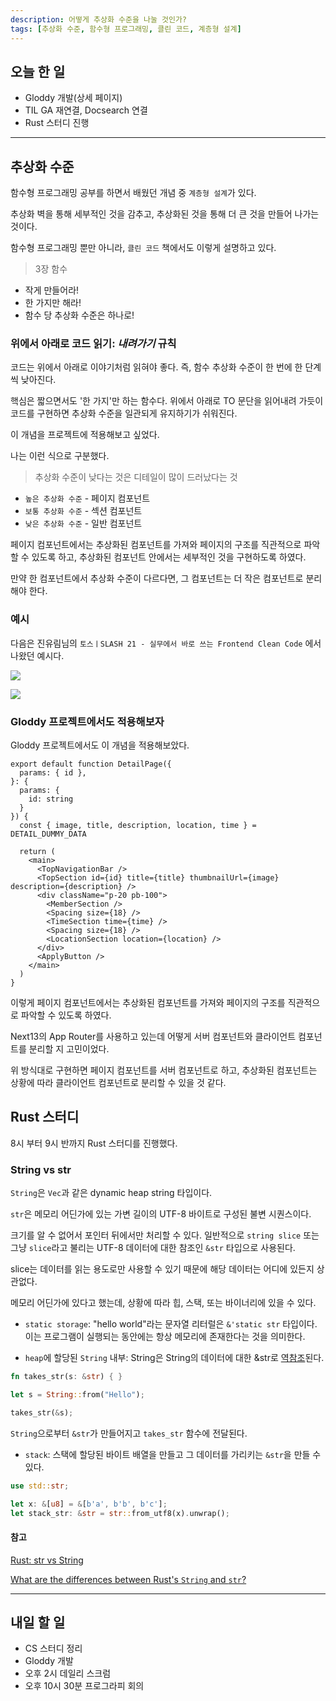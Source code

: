 ```yaml
---
description: 어떻게 추상화 수준을 나눌 것인가?
tags: [추상화 수준, 함수형 프로그래밍, 클린 코드, 계층형 설계]
---
```


## 오늘 한 일

- Gloddy 개발(상세 페이지)
- TIL GA 재연결, Docsearch 연결
- Rust 스터디 진행

---

## 추상화 수준

함수형 프로그래밍 공부를 하면서 배웠던 개념 중 `계층형 설계`가 있다.

추상화 벽을 통해 세부적인 것을 감추고, 추상화된 것을 통해 더 큰 것을 만들어 나가는 것이다.

함수형 프로그래밍 뿐만 아니라, `클린 코드` 책에서도 이렇게 설명하고 있다.

<Admonition type='note'>

> 3장 함수

- 작게 만들어라!
- 한 가지만 해라!
- 함수 당 추상화 수준은 하나로!

### 위에서 아래로 코드 읽기: **_내려가기_** 규칙

코드는 위에서 아래로 이야기처럼 읽혀야 좋다. 즉, 함수 추상화 수준이 한 번에 한 단계씩 낮아진다.

핵심은 짧으면서도 '한 가지'만 하는 함수다. 위에서 아래로 TO 문단을 읽어내려 가듯이 코드를 구현하면 추상화 수준을 일관되게 유지하기가 쉬워진다.

</Admonition>

이 개념을 프로젝트에 적용해보고 싶었다.

나는 이런 식으로 구분했다.

> 추상화 수준이 낮다는 것은 디테일이 많이 드러났다는 것

- `높은 추상화 수준` - 페이지 컴포넌트
- `보통 추상화 수준` - 섹션 컴포넌트
- `낮은 추상화 수준` - 일반 컴포넌트

페이지 컴포넌트에서는 추상화된 컴포넌트를 가져와 페이지의 구조를 직관적으로 파악할 수 있도록 하고, 추상화된 컴포넌트 안에서는 세부적인 것을 구현하도록 하였다.

만약 한 컴포넌트에서 추상화 수준이 다르다면, 그 컴포넌트는 더 작은 컴포넌트로 분리해야 한다.

### 예시

다음은 진유림님의 `토스ㅣSLASH 21 - 실무에서 바로 쓰는 Frontend Clean Code` 에서 나왔던 예시다.

![](/log/23.07/07.11/toss-1.png)

![](/log/23.07/07.11/toss-2.png)

### Gloddy 프로젝트에서도 적용해보자

Gloddy 프로젝트에서도 이 개념을 적용해보았다.

```tsx
export default function DetailPage({
  params: { id },
}: {
  params: {
    id: string
  }
}) {
  const { image, title, description, location, time } = DETAIL_DUMMY_DATA

  return (
    <main>
      <TopNavigationBar />
      <TopSection id={id} title={title} thumbnailUrl={image} description={description} />
      <div className="p-20 pb-100">
        <MemberSection />
        <Spacing size={18} />
        <TimeSection time={time} />
        <Spacing size={18} />
        <LocationSection location={location} />
      </div>
      <ApplyButton />
    </main>
  )
}
```

이렇게 페이지 컴포넌트에서는 추상화된 컴포넌트를 가져와 페이지의 구조를 직관적으로 파악할 수 있도록 하였다.

Next13의 App Router를 사용하고 있는데 어떻게 서버 컴포넌트와 클라이언트 컴포넌트를 분리할 지 고민이었다.

위 방식대로 구현하면 페이지 컴포넌트를 서버 컴포넌트로 하고, 추상화된 컴포넌트는 상황에 따라 클라이언트 컴포넌트로 분리할 수 있을 것 같다.

## Rust 스터디

8시 부터 9시 반까지 Rust 스터디를 진행했다.

### String vs str

`String`은 `Vec`과 같은 dynamic heap string 타입이다.

`str`은 메모리 어딘가에 있는 가변 길이의 UTF-8 바이트로 구성된 불변 시퀀스이다.

크기를 알 수 없어서 포인터 뒤에서만 처리할 수 있다. 일반적으로 `string slice` 또는 그냥 `slice`라고 불리는 UTF-8 데이터에 대한 참조인 `&str` 타입으로 사용된다.

slice는 데이터를 읽는 용도로만 사용할 수 있기 때문에 해당 데이터는 어디에 있든지 상관없다.

<Admonition type='note'>

메모리 어딘가에 있다고 했는데, 상황에 따라 힙, 스택, 또는 바이너리에 있을 수 있다.

- `static storage`: "hello world"라는 문자열 리터럴은 `&'static str` 타입이다. 이는 프로그램이 실행되는 동안에는 항상 메모리에 존재한다는 것을 의미한다.

- `heap`에 할당된 `String` 내부: String은 String의 데이터에 대한 &str로 [역참조](https://doc.rust-lang.org/std/string/struct.String.html#deref)된다.

```rust
fn takes_str(s: &str) { }

let s = String::from("Hello");

takes_str(&s);
```

`String`으로부터 `&str`가 만들어지고 `takes_str` 함수에 전달된다.

- `stack`: 스택에 할당된 바이트 배열을 만들고 그 데이터를 가리키는 `&str`을 만들 수 있다.

```rust
use std::str;

let x: &[u8] = &[b'a', b'b', b'c'];
let stack_str: &str = str::from_utf8(x).unwrap();
```

</Admonition>

#### 참고

[Rust: str vs String](https://www.ameyalokare.com/rust/2017/10/12/rust-str-vs-String.html)

[What are the differences between Rust's `String` and `str`?](https://stackoverflow.com/questions/24158114/what-are-the-differences-between-rusts-string-and-str/24159933#24159933)

---

## 내일 할 일

- CS 스터디 정리
- Gloddy 개발
- 오후 2시 데일리 스크럼
- 오후 10시 30분 프로그라피 회의
